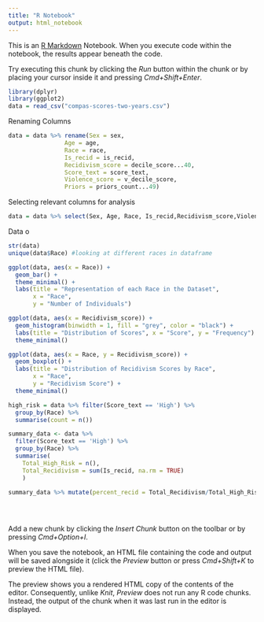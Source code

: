 ```yaml
---
title: "R Notebook"
output: html_notebook
---
```


This is an [R Markdown](http://rmarkdown.rstudio.com) Notebook. When you execute code within the notebook, the results appear beneath the code. 

Try executing this chunk by clicking the *Run* button within the chunk or by placing your cursor inside it and pressing *Cmd+Shift+Enter*. 

```r
library(dplyr)
library(ggplot2)
data = read_csv("compas-scores-two-years.csv")

```


Renaming Columns

```r
data = data %>% rename(Sex = sex,
                Age = age,
                Race = race,
                Is_recid = is_recid,
                Recidivism_score = decile_score...40,
                Score_text = score_text,
                Violence_score = v_decile_score,
                Priors = priors_count...49)
```


Selecting relevant columns for analysis
```r
data = data %>% select(Sex, Age, Race, Is_recid,Recidivism_score,Violence_score, Priors, Score_text)

```


Data o
```r
str(data)
unique(data$Race) #looking at different races in dataframe

ggplot(data, aes(x = Race)) + 
  geom_bar() + 
  theme_minimal() + 
  labs(title = "Representation of each Race in the Dataset", 
       x = "Race", 
       y = "Number of Individuals")

```
```r
ggplot(data, aes(x = Recidivism_score)) + 
  geom_histogram(binwidth = 1, fill = "grey", color = "black") +
  labs(title = "Distribution of Scores", x = "Score", y = "Frequency") +
  theme_minimal()

```
```r
ggplot(data, aes(x = Race, y = Recidivism_score)) +
  geom_boxplot() +
  labs(title = "Distribution of Recidivism Scores by Race",
       x = "Race",
       y = "Recidivism Score") +
  theme_minimal()

```
```r

high_risk = data %>% filter(Score_text == 'High') %>%
  group_by(Race) %>%
  summarise(count = n())

summary_data <- data %>%
  filter(Score_text == 'High') %>%
  group_by(Race) %>%
  summarise(
    Total_High_Risk = n(),
    Total_Recidivism = sum(Is_recid, na.rm = TRUE)
    )

summary_data %>% mutate(percent_recid = Total_Recidivism/Total_High_Risk)

  
 
```

Add a new chunk by clicking the *Insert Chunk* button on the toolbar or by pressing *Cmd+Option+I*.

When you save the notebook, an HTML file containing the code and output will be saved alongside it (click the *Preview* button or press *Cmd+Shift+K* to preview the HTML file). 

The preview shows you a rendered HTML copy of the contents of the editor. Consequently, unlike *Knit*, *Preview* does not run any R code chunks. Instead, the output of the chunk when it was last run in the editor is displayed.


